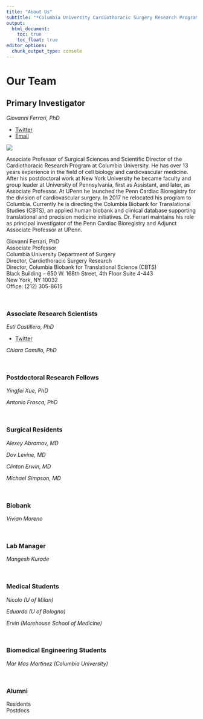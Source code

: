```yaml
---
title: "About Us"
subtitle: "*Columbia University Cardiothoracic Surgery Research Program*"
output: 
  html_document:
    toc: true
    toc_float: true
editor_options: 
  chunk_output_type: console
---
```


# Our Team

## Primary Investigator 

 *Giovanni Ferrari, PhD*
 
* [Twitter](https://twitter.com/ferrag02)
* [Email](mailto:<gf2375@cumc.columbia.edu>)

<left>
![](images/doctor_giovanni_ferrari.jpg)
</left>

<right>
Associate Professor of Surgical Sciences and Scientific Director of the Cardiothoracic Research Program at Columbia University. He has over 13 years experience in the field of cell biology and cardiovascular medicine. After his postdoctoral work at New York University he became faculty and group leader at University of Pennsylvania, first as Assistant, and later, as Associate Professor. At UPenn he launched the Penn Cardiac Bioregistry for the division of cardiovascular surgery. In 2017 he relocated his program to Columbia. Currently he is directing the Columbia Biobank for Translational Studies (CBTS), an applied human biobank and clinical database supporting translational and precision medicine initiatives. Dr. Ferrari maintains his role as principal investigator of the Penn Cardiac Bioregistry and Adjunct Associate Professor at UPenn.

Giovanni Ferrari, PhD\
Associate Professor\
Columbia University Department of Surgery\
Director, Cardiothoracic Surgery Research\
Director, Columbia Biobank for Translational Science (CBTS)\
Black Building – 650 W. 168th Street, 4th Floor Suite 4-443\
New York, NY 10032\
Office: (212) 305-8615\

</right>

\
				
### Associate Research Scientists

 *Esti Castillero, PhD*
 
 * [Twitter](https:twitter.com/esticastillero)



 *Chiara Camillo, PhD*

\

### Postdoctoral Research Fellows	

 *Yingfei Xue, PhD*

 *Antonio Frasca, PhD*

\

### Surgical Residents			

 *Alexey Abramov, MD*
 
*Dov Levine, MD*

*Clinton Erwin, MD*

*Michael Simpson, MD*

\

### Biobank			

 *Vivian Moreno*

\

### Lab Manager

 *Mangesh Kurade*

\

### Medical Students

 *Nicolo (U of Milan)*
 
 *Eduardo (U of Bologna)*
 
 *Ervin (Morehouse School of Medicine)*

\

### Biomedical Engineering Students		

*Mar Mas Martinez (Columbia University)*

\

### Alumni

Residents\
Postdocs